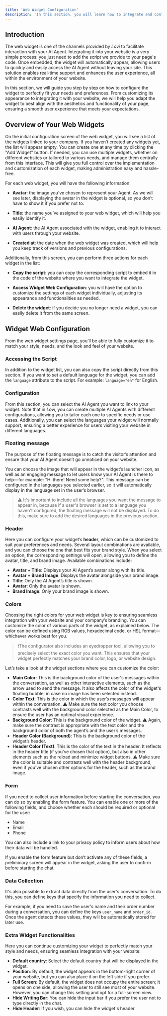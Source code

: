 ```yaml
---
title: 'Web Widget Configuration'
description: 'In this section, you will learn how to integrate and configure the Lovi web widget on your site, customizing its appearance and adapting it to your page’s needs to ensure a smooth user experience.'
---
```


## Introduction

The web widget is one of the channels provided by *Lovi* to facilitate interaction with your AI Agent. Integrating it into your website is a very simple process: you just need to add the script we provide to your page's code. Once embedded, the widget will automatically appear, allowing users to quickly and easily access the AI Agent without leaving your site. This solution enables real-time support and enhances the user experience, all within the environment of your website.

In this section, we will guide you step by step on how to configure the widget to perfectly fit your needs and preferences. From customizing its appearance to integrating it with your website, we will help you adapt the widget to best align with the aesthetics and functionality of your page, ensuring a smooth user experience that meets your expectations.

## Overview of Your Web Widgets

On the initial configuration screen of the web widget, you will see a list of the widgets linked to your company. If you haven’t created any widgets yet, the list will appear empty. You can create one at any time by clicking the "Add Widget" button. If needed, you can use multiple widgets, whether on different websites or tailored to various needs, and manage them centrally from this interface. This will give you full control over the implementation and customization of each widget, making administration easy and hassle-free.

For each web widget, you will have the following information:

* **Avatar**: the image you’ve chosen to represent your Agent. As we will see later, displaying the avatar in the widget is optional, so you don’t have to show it if you prefer not to.

* **Title**: the name you’ve assigned to your web widget, which will help you easily identify it.

* **AI Agent**: the AI Agent associated with the widget, enabling it to interact with users through your website.

* **Created at**: the date when the web widget was created, which will help you keep track of versions and previous configurations.

Additionally, from this screen, you can perform three actions for each widget in the list:

* **Copy the script**: you can copy the corresponding script to embed it in the code of the website where you want to integrate the widget.

* **Access Widget Web Configuration**: you will have the option to customize the settings of each widget individually, adjusting its appearance and functionalities as needed.

* **Delete the widget**: if you decide you no longer need a widget, you can easily delete it from the same screen.

## Widget Web Configuration

From the web widget settings page, you’ll be able to fully customize it to match your style, needs, and the look and feel of your website.

### Accessing the Script

In addition to the widget list, you can also copy the script directly from this section. If you want to set a default language for the widget, you can add the `language` attribute to the script. For example: `language="en"` for English.

### Configuration

From this section, you can select the AI Agent you want to link to your widget. Note that in *Lovi*, you can create multiple AI Agents with different configurations, allowing you to tailor each one to specific needs or use cases. Additionally, you can select the languages your widget will normally support, ensuring a better experience for users visiting your website in different languages.

### Floating message

The purpose of the floating message is to catch the visitor’s attention and ensure that your AI Agent doesn’t go unnoticed on your website. 

You can choose the image that will appear in the widget’s launcher icon, as well as an engaging message to let users know your AI Agent is there to help—for example: "Hi there! Need some help?".
This message can be configured in the languages you selected earlier, so it will automatically display in the language set in the user’s browser.

> ⚠️ It's important to include all the languages you want the message to appear in, because if a user's browser is set to a language you haven't configured, the floating message will not be displayed. To do this, make sure to add the desired languages in the previous section.

### Header

Here you can configure your widget’s **header**, which can be customized to suit your preferences and needs. Several layout combinations are available, and you can choose the one that best fits your brand style. When you select an option, the corresponding settings will open, allowing you to define the avatar, title, and brand image. Available combinations include:

* **Avatar + Title**: Displays your AI Agent’s avatar along with its title.
* **Avatar + Brand Image**: Displays the avatar alongside your brand image.
* **Title**: Only the AI Agent’s title is shown.
* **Avatar**: Only the avatar is shown.
* **Brand Image**: Only your brand image is shown.

### Colors

Choosing the right colors for your web widget is key to ensuring seamless integration with your website and your company’s branding.
You can customize the color of various parts of the widget, as explained below. The color can be defined using RGB values, hexadecimal code, or HSL format—whichever works best for you.

>❗The configurator also includes an eyedropper tool, allowing you to precisely select the exact color you want. This ensures that your widget perfectly matches your brand color, logo, or website design.

Let’s take a look at the widget sections where you can customize the color:

* **Main Color**: This is the background color of the user's messages within the conversation, as well as other interactive elements, such as the arrow used to send the message. It also affects the color of the widget's floating bubble, in case no image has been selected instead.
* **Color Text**: This is the color in which the user’s messages will appear within the conversation. ⚠️ Make sure the text color you choose contrasts well with the background color selected as the Main Color, to ensure the user has an optimal visual experience.
* **Background Color**: This is the background color of the widget. ⚠️ Again, make sure the contrast is appropriate with the text color and the background color of both the agent’s and the user’s messages.
* **Header Color (Background)**: This is the background color of the widget’s header.
* **Header Color (Text)**: This is the color of the text in the header. It reflects in the header title (if you’ve chosen that option), but also in other elements such as the reload and minimize widget buttons. ⚠️ Make sure the color is suitable and contrasts well with the header background, even if you’ve chosen other options for the header, such as the brand image.

### Form 

If you need to collect user information before starting the conversation, you can do so by enabling the form feature. You can enable one or more of the following fields, and choose whether each should be required or optional for the user:
* Name
* Email
* Phone

You can also include a link to your privacy policy to inform users about how their data will be handled.

If you enable the form feature but don’t activate any of these fields, a preliminary screen will appear in the widget, asking the user to confirm before starting the chat.

### Data Collection

It's also possible to extract data directly from the user's conversation. To do this, you can define keys that specify the information you need to collect.

For example, if you need to save the user's name and their order number during a conversation, you can define the keys `user_name` and `order_id`. Once the agent detects these values, they will be automatically stored for later use.

### Extra Widget Functionalities

Here you can continue customizing your widget to perfectly match your style and needs, ensuring seamless integration with your website:

* **Default country**: Select the default country that will be displayed in the widget.
* **Position**: By default, the widget appears in the bottom-right corner of your website, but you can also place it on the left side if you prefer.
* **Full Screen**: By default, the widget does not occupy the entire screen; it opens on one side, allowing the user to still see most of your website. However, you can change this setting and opt for a full-screen view.
* **Hide Writing Bar**: You can hide the input bar if you prefer the user not to type directly in the chat.
* **Hide Header**: If you wish, you can hide the widget's header.
